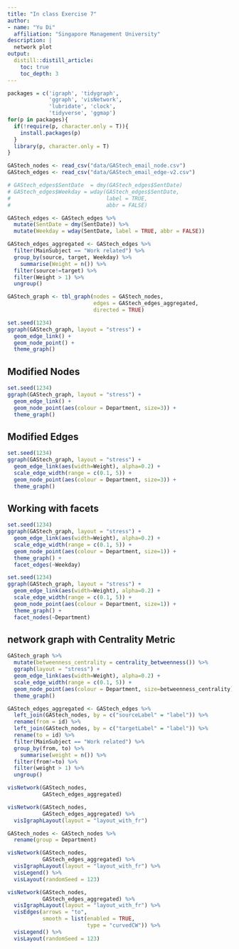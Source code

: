 ```yaml
---
title: "In class Exercise 7"
author:
- name: "Yu Di"
  affiliation: "Singapore Management University"
description: |
  network plot
output:
  distill::distill_article:
    toc: true
    toc_depth: 3
---
```

```r
packages = c('igraph', 'tidygraph', 
             'ggraph', 'visNetwork', 
             'lubridate', 'clock',
             'tidyverse', 'ggmap')
for(p in packages){
  if(!require(p, character.only = T)){
    install.packages(p)
  }
  library(p, character.only = T)
}
```


```r
GAStech_nodes <- read_csv("data/GAStech_email_node.csv")
GAStech_edges <- read_csv("data/GAStech_email_edge-v2.csv")

```

```r
# GAStech_edges$SentDate  = dmy(GAStech_edges$SentDate)
# GAStech_edges$Weekday = wday(GAStech_edges$SentDate, 
#                              label = TRUE, 
#                              abbr = FALSE)

GAStech_edges <- GAStech_edges %>%
  mutate(SentDate = dmy(SentDate)) %>%
  mutate(Weekday = wday(SentDate, label = TRUE, abbr = FALSE))
```

```r
GAStech_edges_aggregated <- GAStech_edges %>%
  filter(MainSubject == "Work related") %>%
  group_by(source, target, Weekday) %>%
    summarise(Weight = n()) %>%
  filter(source!=target) %>%
  filter(Weight > 1) %>%
  ungroup()
```


```r
GAStech_graph <- tbl_graph(nodes = GAStech_nodes,
                           edges = GAStech_edges_aggregated, 
                           directed = TRUE)
```

```r
set.seed(1234)
ggraph(GAStech_graph, layout = "stress") +
  geom_edge_link() + 
  geom_node_point() +
  theme_graph()
```
## Modified Nodes

```r
set.seed(1234)
ggraph(GAStech_graph, layout = "stress") +
  geom_edge_link() + 
  geom_node_point(aes(colour = Department, size=3)) +
  theme_graph()
```

## Modified Edges

```r
set.seed(1234)
ggraph(GAStech_graph, layout = "stress") +
  geom_edge_link(aes(width=Weight), alpha=0.2) + 
  scale_edge_width(range = c(0.1, 5)) + 
  geom_node_point(aes(colour = Department, size=3)) +
  theme_graph()
```

## Working with facets

```r
set.seed(1234)
ggraph(GAStech_graph, layout = "stress") +
  geom_edge_link(aes(width=Weight), alpha=0.2) + 
  scale_edge_width(range = c(0.1, 5)) + 
  geom_node_point(aes(colour = Department, size=1)) +
  theme_graph() +
  facet_edges(~Weekday)
```


```r
set.seed(1234)
ggraph(GAStech_graph, layout = "stress") +
  geom_edge_link(aes(width=Weight), alpha=0.2) + 
  scale_edge_width(range = c(0.1, 5)) + 
  geom_node_point(aes(colour = Department, size=1)) +
  theme_graph() +
  facet_nodes(~Department)
```


## network graph with Centrality Metric

```r
GAStech_graph %>%
  mutate(betweenness_centrality = centrality_betweenness()) %>%
  ggraph(layout = "stress") +
  geom_edge_link(aes(width=Weight), alpha=0.2) + 
  scale_edge_width(range = c(0.1, 5)) + 
  geom_node_point(aes(colour = Department, size=betweenness_centrality)) +
  theme_graph()
```

```r
GAStech_edges_aggregated <- GAStech_edges %>%
  left_join(GAStech_nodes, by = c("sourceLabel" = "label")) %>%
  rename(from = id) %>%
  left_join(GAStech_nodes, by = c("targetLabel" = "label")) %>%
  rename(to = id) %>%
  filter(MainSubject == "Work related") %>%
  group_by(from, to) %>%
    summarise(weight = n()) %>%
  filter(from!=to) %>%
  filter(weight > 1) %>%
  ungroup()
```

```r
visNetwork(GAStech_nodes, 
           GAStech_edges_aggregated)
```

```r
visNetwork(GAStech_nodes,
           GAStech_edges_aggregated) %>%
  visIgraphLayout(layout = "layout_with_fr")
```


```r
GAStech_nodes <- GAStech_nodes %>%
  rename(group = Department)

visNetwork(GAStech_nodes,
           GAStech_edges_aggregated) %>%
  visIgraphLayout(layout = "layout_with_fr") %>%
  visLegend() %>%
  visLayout(randomSeed = 123)
```


```r
visNetwork(GAStech_nodes,
           GAStech_edges_aggregated) %>%
  visIgraphLayout(layout = "layout_with_fr") %>%
  visEdges(arrows = "to", 
           smooth = list(enabled = TRUE, 
                         type = "curvedCW")) %>%
  visLegend() %>%
  visLayout(randomSeed = 123)
```




